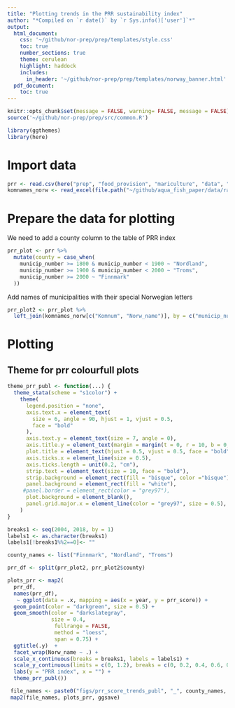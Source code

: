 ```yaml
---
title: "Plotting trends in the PRR sustainability index"
author: "*Compiled on `r date()` by `r Sys.info()['user']`*"
output: 
  html_document:
    css: '~/github/nor-prep/prep/templates/style.css'
    toc: true
    number_sections: true
    theme: cerulean
    highlight: haddock
    includes: 
      in_header: '~/github/nor-prep/prep/templates/norway_banner.html'
  pdf_document:
    toc: true
---
```


```r
knitr::opts_chunk$set(message = FALSE, warning= FALSE, message = FALSE)
source('~/github/nor-prep/prep/src/common.R')
```

```r
library(ggthemes)
library(here)
```

# Import data
```r
prr <- read.csv(here("prep", "food_provision", "mariculture", "data", "prr_score_per_mcp.csv"))
komnames_norw <- read_excel(file.path("~/github/aqua_fish_paper/data/raw/komlist_norw.xlsx"))
```


# Prepare the data for plotting
We need to add a county column to the table of PRR index
```r
prr_plot <- prr %>% 
  mutate(county = case_when(
    municip_number >= 1800 & municip_number < 1900 ~ "Nordland",
    municip_number >= 1900 & municip_number < 2000 ~ "Troms",
    municip_number >= 2000 ~ "Finnmark"
  ))
```

Add names of municipalities with their special Norwegian letters
```r
prr_plot2 <- prr_plot %>% 
  left_join(komnames_norw[c("Komnum", "Norw_name")], by = c("municip_number" = "Komnum"))
```


# Plotting
## Theme for prr colourfull plots
```r
theme_prr_publ <- function(...) {
  theme_stata(scheme = "s1color") +
    theme(
      legend.position = "none",
      axis.text.x = element_text(
        size = 6, angle = 90, hjust = 1, vjust = 0.5,
        face = "bold"
      ),
      axis.text.y = element_text(size = 7, angle = 0),
      axis.title.y = element_text(margin = margin(t = 0, r = 10, b = 0, l = 0)),
      plot.title = element_text(hjust = 0.5, vjust = 0.5, face = "bold"),
      axis.ticks.x = element_line(size = 0.5),
      axis.ticks.length = unit(0.2, "cm"),
      strip.text = element_text(size = 10, face = "bold"),
      strip.background = element_rect(fill = "bisque", color ="bisque"),
      panel.background = element_rect(fill = "white"),
     #panel.border = element_rect(color = "grey97"),
      plot.background = element_blank(),
      panel.grid.major.x = element_line(color = "grey97", size = 0.5),
    )
}
```


```r
breaks1 <- seq(2004, 2018, by = 1)
labels1 <- as.character(breaks1)
labels1[!breaks1%%2==0]<- ""

county_names <- list("Finnmark", "Nordland", "Troms")

prr_df <- split(prr_plot2, prr_plot2$county)

plots_prr <- map2(
  prr_df, 
  names(prr_df),
   ~ ggplot(data = .x, mapping = aes(x = year, y = prr_score)) +
  geom_point(color = "darkgreen", size = 0.5) +
  geom_smooth(color = "darkslategray",
              size = 0.4,
               fullrange = FALSE,
               method = "loess",
               span = 0.75) +
  ggtitle(.y)  +
  facet_wrap(Norw_name ~ .) +
  scale_x_continuous(breaks = breaks1, labels = labels1) +
  scale_y_continuous(limits = c(0, 1.2), breaks = c(0, 0.2, 0.4, 0.6, 0.8,1)) +
  labs(y = "PRR index", x = "") +
  theme_prr_publ())

 file_names <- paste0("figs/prr_score_trends_publ", "_", county_names, ".pdf")
 map2(file_names, plots_prr, ggsave)
```